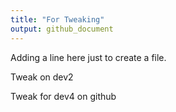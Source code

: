 ```yaml
---
title: "For Tweaking"
output: github_document
---
```


Adding a line here just to create a file.

Tweak on dev2

Tweak for dev4 on github